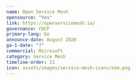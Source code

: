---
name: Open Service Mesh
opensource: "Yes"
link: https://openservicemesh.io/
governance: CNCF
primary-lang: Go
announce-date: August 2020
ga-1-date: "?"
commercial: Microsoft
category: Service Mesh
timeline-order: 21
icon: assets/images/service-mesh-icons/osm.png
---

